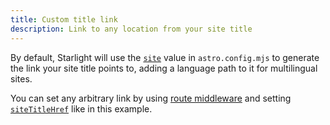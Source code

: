 ```yaml
---
title: Custom title link
description: Link to any location from your site title
---
```



By default, Starlight will use the [`site`](https://docs.astro.build/en/reference/configuration-reference/#site) value in `astro.config.mjs` to generate the link your site title points to, adding a language path to it for multilingual sites.

You can set any arbitrary link by using [route middleware](https://starlight.astro.build/guides/route-data/#customizing-route-data) and setting [`siteTitleHref`](https://starlight.astro.build/reference/route-data/#sitetitlehref) like in this example.

<StackBlitz
	title="Starlight — Custom title link example"
	example="custom-title-link"
	openFile="astro.config.mjs,src/routeMiddleware.ts"
/>
